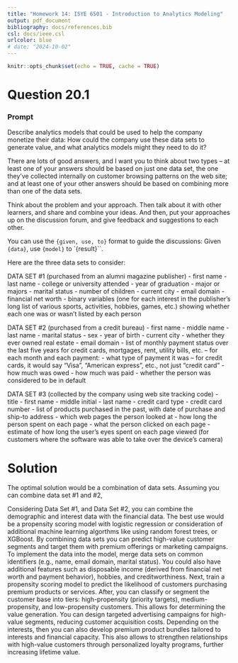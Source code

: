 ```yaml
---
title: "Homework 14: ISYE 6501 - Introduction to Analytics Modeling"
output: pdf_document
bibliography: docs/references.bib
csl: docs/ieee.csl
urlcolor: blue
# date: "2024-10-02"
---
```


```r
knitr::opts_chunk$set(echo = TRUE, cache = TRUE)
```

# Question 20.1

### Prompt

Describe analytics models that could be used to help the company monetize their data: How could the company use these data sets to generate value, and what analytics models might they need to do it?

There are lots of good answers, and I want you to think about two types – at least one of your answers should be based on just one data set, the one they’ve collected internally on customer browsing patterns on the web site; and at least one of your other answers should be based on combining more than one of the data sets.

Think about the problem and your approach.  Then talk about it with other learners, and share and combine your ideas.  And then, put your approaches up on the discussion forum, and give feedback and suggestions to each other.

You can use the `{given, use, to}` format to guide the discussions: 
Given `{data}`, use `{model}` to `{result}``.

Here are the three data sets to consider:

DATA SET #1 (purchased from an alumni magazine publisher)
- first name 
- last name 
- college or university attended
- year of graduation
- major or majors
- marital status
- number of children
- current city
- email domain
- financial net worth
- binary variables (one for each interest in the publisher’s long list of various sports, activities, hobbies, games,  etc.) showing whether each one was or wasn’t listed by each person

DATA SET #2 (purchased from a credit bureau)
- first name
- middle name
- last name
- marital status
- sex
- year of birth
- current city
- whether they ever owned real estate
- email domain
- list of monthly payment status over the last five years for credit cards, mortgages, rent, utility bills, etc. – for each month and each payment: 
    - what type of payment it was – for credit cards, it would say “Visa”, “American express”, etc., not just “credit card”
    - how much was owed
    - how much was paid
    - whether the person was considered to be in default

DATA SET #3 (collected by the company using web site tracking code)
- title
- first name
- middle initial
- last name
- credit card type
- credit card number
- list of products purchased in the past, with date of purchase and ship-to address
- which web pages the person looked at
- how long the person spent on each page
- what the person clicked on each page
- estimate of how long the user’s eyes spent on each page viewed (for customers where the software was able to take over the device’s camera)


\newpage
# Solution

The optimal solution would be a combination of data sets. Assuming
you can combine data set #1 and #2,

Considering Data Set #1, and Data Set #2, you can combine the demographic and
interest data with the financial data.
The best use would be a propensity scoring model with logistic regression or 
consideration of additional machine learning algorthms like using random forest
trees, or XGBoost.
By combining data sets you can predict high-value customer segments and target 
them with premium offerings or marketing campaigns.
To implement the data into the model, merge data sets on common identifiers (e.g., name, email domain, marital status).
You could also have additional features such as disposable income (derived from financial net worth and payment behavior), hobbies, and creditworthiness.
Next, train a propensity scoring model to predict the likelihood of customers purchasing premium products or services.
After, you can classify or segment the customer base into tiers: high-propensity (priority targets), medium-propensity, and low-propensity customers.
This allows for determining the value generation.
You can design targeted advertising campaigns for high-value segments, reducing customer acquisition costs.
Depending on the interests, then you can also develop premium product bundles 
tailored to interests and financial capacity.
This also allows to strengthen relationships with high-value customers through personalized loyalty programs, further increasing lifetime value.

